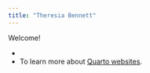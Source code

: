 ```yaml
---
title: "Theresia Bennett"
---
```


Welcome!

* 

* To learn more about [Quarto websites](https://quarto.org/docs/websites).


